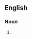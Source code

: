 ==English==

===Noun===
{{head|en|noun plural form|head=[[whale]] [[shark]]s}}

# {{plural of|whale shark|lang=en}}